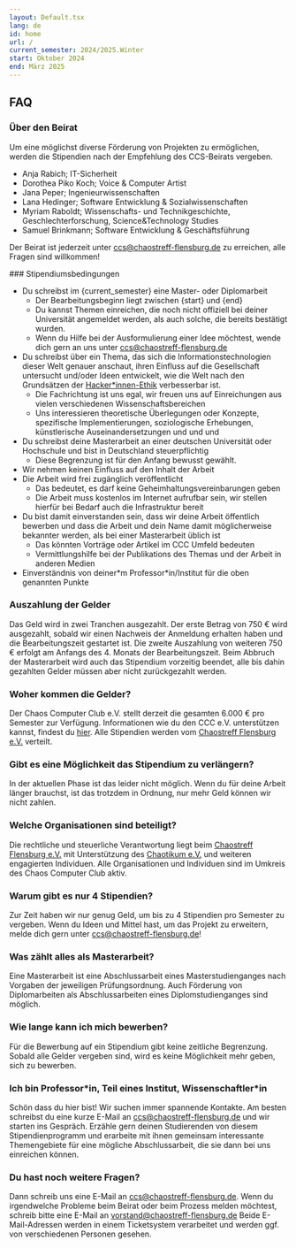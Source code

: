 ```yaml
---
layout: Default.tsx
lang: de
id: home
url: /
current_semester: 2024/2025.Winter
start: Oktober 2024
end: März 2025
---
```



<h2 id="faq">FAQ</h2>
<h3 id="ueber-den-beirat">Über den Beirat</h3>

Um eine möglichst diverse Förderung von Projekten zu ermöglichen, werden die Stipendien nach der Empfehlung des CCS-Beirats vergeben.

- Anja Rabich; IT-Sicherheit
- Dorothea Piko Koch; Voice & Computer Artist
- Jana Peper; Ingenieurwissenschaften
- Lana Hedinger; Software Entwicklung & Sozialwissenschaften
- Myriam Raboldt; Wissenschafts- und Technikgeschichte, Geschlechterforschung, Science&Technology Studies
- Samuel Brinkmann; Software Entwicklung & Geschäftsführung

Der Beirat ist jederzeit unter ccs@chaostreff-flensburg.de zu erreichen, alle Fragen sind willkommen!

<div id="stipendiumsbedingungen"></div>
### Stipendiumsbedingungen

- Du schreibst im {current_semester} eine Master- oder Diplomarbeit
  - Der Bearbeitungsbeginn liegt zwischen {start} und {end}
  - Du kannst Themen einreichen, die noch nicht offiziell bei deiner Universität angemeldet werden, als auch solche, die bereits bestätigt wurden.
  - Wenn du Hilfe bei der Ausformulierung einer Idee möchtest, wende dich gern an uns unter ccs@chaostreff-flensburg.de
- Du schreibst über ein Thema, das sich die Informationstechnologien dieser Welt genauer anschaut, ihren Einfluss auf die Gesellschaft untersucht und/oder Ideen entwickelt, wie die Welt nach den Grundsätzen der [Hacker\*innen-Ethik](#hacker-innen-ethik) verbesserbar ist.
  - Die Fachrichtung ist uns egal, wir freuen uns auf Einreichungen aus vielen verschiedenen Wissenschaftsbereichen
  - Uns interessieren theoretische Überlegungen oder Konzepte, spezifische Implementierungen, soziologische Erhebungen, künstlerische Auseinandersetzungen und und und
- Du schreibst deine Masterarbeit an einer deutschen Universität oder Hochschule und bist in Deutschland steuerpflichtig
  - Diese Begrenzung ist für den Anfang bewusst gewählt.
- Wir nehmen keinen Einfluss auf den Inhalt der Arbeit
- Die Arbeit wird frei zugänglich veröffentlicht
  - Das bedeutet, es darf keine Geheimhaltungsvereinbarungen geben
  - Die Arbeit muss kostenlos im Internet aufrufbar sein, wir stellen hierfür bei Bedarf auch die Infrastruktur bereit
- Du bist damit einverstanden sein, dass wir deine Arbeit öffentlich bewerben und dass die Arbeit und dein Name damit möglicherweise bekannter werden, als bei einer Masterarbeit üblich ist
  - Das könnten Vorträge oder Artikel im CCC Umfeld bedeuten
  - Vermittlungshilfe bei der Publikations des Themas und der Arbeit in anderen Medien
- Einverständnis von deiner\*m Professor\*in/Institut für die oben genannten Punkte

### Auszahlung der Gelder

Das Geld wird in zwei Tranchen ausgezahlt. Der erste Betrag von 750 € wird ausgezahlt, sobald wir einen Nachweis der Anmeldung erhalten haben und die Bearbeitungszeit gestartet ist. Die zweite Auszahlung von weiteren 750 € erfolgt am Anfangs des 4. Monats der Bearbeitungszeit.
Beim Abbruch der Masterarbeit wird auch das Stipendium vorzeitig beendet, alle bis dahin gezahlten Gelder müssen aber nicht zurückgezahlt werden.

### Woher kommen die Gelder?

Der Chaos Computer Club e.V. stellt derzeit die gesamten 6.000 € pro Semester zur Verfügung. Informationen wie du den CCC e.V. unterstützen kannst, findest du [hier](https://www.ccc.de/de/membership). Alle Stipendien werden vom [Chaostreff Flensburg e.V.](https://chaostreff-flensburg.de/) verteilt.

### Gibt es eine Möglichkeit das Stipendium zu verlängern?

In der aktuellen Phase ist das leider nicht möglich. Wenn du für deine Arbeit länger brauchst, ist das trotzdem in Ordnung, nur mehr Geld können wir nicht zahlen.

### Welche Organisationen sind beteiligt?

Die rechtliche und steuerliche Verantwortung liegt beim [Chaostreff Flensburg e.V.](https://chaostreff-flensburg.de/) mit Unterstützung des [Chaotikum e.V.](https://chaotikum.org/verein/) und weiteren engagierten Individuen. Alle Organisationen und Individuen sind im Umkreis des Chaos Computer Club aktiv.

### Warum gibt es nur 4 Stipendien?

Zur Zeit haben wir nur genug Geld, um bis zu 4 Stipendien pro Semester zu vergeben. Wenn du Ideen und Mittel hast, um das Projekt zu erweitern, melde dich gern unter ccs@chaostreff-flensburg.de!

### Was zählt alles als Masterarbeit?

Eine Masterarbeit ist eine Abschlussarbeit eines Masterstudienganges nach Vorgaben der jeweiligen Prüfungsordnung.
Auch Förderung von Diplomarbeiten als Abschlussarbeiten eines Diplomstudienganges sind möglich.

### Wie lange kann ich mich bewerben?

Für die Bewerbung auf ein Stipendium gibt keine zeitliche Begrenzung. Sobald alle Gelder vergeben sind, wird es keine Möglichkeit mehr geben, sich zu bewerben.

### Ich bin Professor\*in, Teil eines Institut, Wissenschaftler\*in

Schön dass du hier bist! Wir suchen immer spannende Kontakte. Am besten schreibst du eine kurze E-Mail an ccs@chaostreff-flensburg.de und wir starten ins Gespräch.
Erzähle gern deinen Studierenden von diesem Stipendienprogramm und erarbeite mit ihnen gemeinsam interessante Themengebiete für eine mögliche Abschlussarbeit, die sie dann bei uns einreichen können.

### Du hast noch weitere Fragen?

Dann schreib uns eine E-Mail an ccs@chaostreff-flensburg.de. Wenn du irgendwelche Probleme beim Beirat oder beim Prozess melden möchtest, schreib bitte eine E-Mail an vorstand@chaostreff-flensburg.de Beide E-Mail-Adressen werden in einem Ticketsystem verarbeitet und werden ggf. von verschiedenen Personen gesehen.
